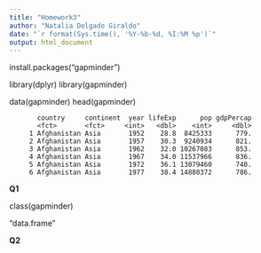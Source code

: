 ```yaml
---
title: "Homework3"
author: "Natalia Delgado Giraldo"
date: "`r format(Sys.time(), '%Y-%b-%d, %I:%M %p')`"
output: html_document
---
```

install.packages("gapminder")

library(dplyr)
library(gapminder)

data(gapminder)
head(gapminder)

           country     continent  year lifeExp      pop gdpPercap
           <fct>       <fct>     <int>   <dbl>    <int>     <dbl>
         1 Afghanistan Asia       1952    28.8  8425333      779.
         2 Afghanistan Asia       1957    30.3  9240934      821.
         3 Afghanistan Asia       1962    32.0 10267083      853.
         4 Afghanistan Asia       1967    34.0 11537966      836.
         5 Afghanistan Asia       1972    36.1 13079460      740.
         6 Afghanistan Asia       1977    38.4 14880372      786.

**Q1**

class(gapminder)

"data.frame"

**Q2**



